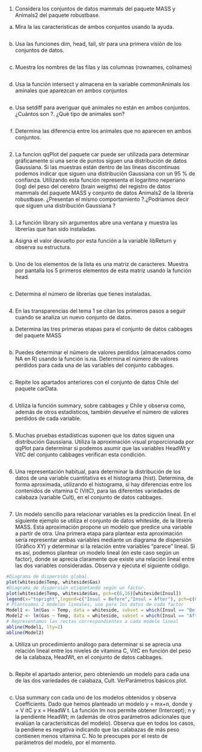 1. Considera los conjuntos de datos mammals del paquete MASS y Animals2 del paquete robustbase.

a. Mira la las características de ambos conjuntos usando la ayuda.
```r

```

b. Usa las funciones dim, head, tail, str para una primera visión de los conjuntos de datos.
```r

```

c. Muestra los nombres de las filas y las columnas (rownames, colnames)
```r

```

d. Usa la función intersect y almacena en la variable commonAnimals los aminales que aparezcan
en ambos conjuntos
```r

```

e. Usa setdiff para averiguar qué animales no están en ambos conjuntos. ¿Cuántos son ?. ¿Qué tipo
de animales son?
```r

```

f. Determina las diferencia entre los animales que no aparecen en ambos conjuntos.
```r

```

2. La funcion qqPlot del paquete car puede ser utilizada para determinar gráficamente si una serie
de puntos siguen una distribución de datos Gaussiana. Si las muestras están dentro de las líneas
discontinuas podemos indicar que siguen una distribución Gaussiana con un 95 % de confianza.
Utilizando esta función representa el logaritmo neperiano (log) del peso del cerebro (brain weigths)
del registro de datos mammals del paquete MASS y conjunto de datos Animals2 de la librería
robustbase. ¿Presentan el mismo comportamiento ?.¿Podríamos decir que siguen una distribución
Gaussiana ?
```r

```

3. La función library sin argumentos abre una ventana y muestra las librerías que han sido instaladas.

a. Asigna el valor devuelto por esta función a la variable libReturn y observa su estructura.
```r

```

b. Uno de los elementos de la lista es una matriz de caracteres. Muestra por pantalla los 5 primeros
elementos de esta matriz usando la función head.
```r

```

c. Determina el número de librerías que tienes instaladas.
```r

```

4. En las transparencias del tema 1 se citan los primeros pasos a seguir cuando se analiza un nuevo
conjunto de datos.

a. Determina las tres primeras etapas para el conjunto de datos cabbages del paquete MASS
```r

```

b. Puedes determinar el número de valores perdidos (almacenados como NA en R) usando la función
is.na. Determina el número de valores perdidos para cada una de las variables del conjunto
cabbages.
```r

```

c. Repite los apartados anteriores con el conjunto de datos Chile del paquete carData.
```r

```

d. Utiliza la función summary, sobre cabbages y Chile y observa como, además de otros
estadísticos, también devuelve el número de valores perdidos de cada variable.
```r

```

5. Muchas pruebas estadísticas suponen que los datos siguen una distribución Gaussiana. Utiliza la
aproximación visual proporcionada por qqPlot para determinar si podemos asumir que las variables
HeadWt y VitC del conjunto cabbages verifican esta condición.
```r

```


6. Una representación habitual, para determinar la distribución de los datos de una variable cuantitativa
es el histograma (hist). Determina, de forma aproximada, utilizando el histograma, si hay diferencias
entre los contenidos de vitamina C (VitC), para las diferentes variedades de calabaza (variable Cult),
en el conjunto de datos cabbages.
```r

```

7. Un modelo sencillo para relacionar variables es la predicción lineal. En el siguiente ejemplo se utiliza el
conjunto de datos whiteside, de la librería MASS. Esta aproximación propone un modelo que predice
una variable a partir de otra. Una primera etapa para plantear esta aproximación sería representar
ambas variables mediante un diagrama de dispersión (Gráfico XY) y determinar si la relación entre
variables “parece” lineal. Si es así, podemos plantear un modelo lineal (en este caso según un factor),
donde se aprecia claramente que existe una relación lineal entre las dos variables consideradas. Observa
y ejecuta el siguiente código.

```r
#Diagrama de dispersión global.
plot(whiteside$Temp, whiteside$Gas)
#Diagrama de dispersión etiquetando según un factor.
plot(whiteside$Temp, whiteside$Gas, pch=c(6,16)[whiteside$Insul])
legend(x="topright",legend=c("Insul = Before","Insul = After"), pch=c(6,16))
# Planteamos 2 modelos lineales, uno para los datos de cada factor
Model1 <- lm(Gas ~ Temp, data = whiteside, subset = which(Insul == "Before"))
Model2 <- lm(Gas ~ Temp, data = whiteside, subset = which(Insul == "After"))
# Representamos las rectas correspondientes a cada modelo lineal
abline(Model1, lty=2)
abline(Model2)
```

a. Utiliza un procedimiento análogo para determinar si se aprecia una relación lineal entre los niveles de
vitamina C, VitC en función del peso de la calabaza, HeadWt, en el conjunto de datos cabbages.
```r

```

b. Repite el apartado anterior, pero obteniendo un modelo para cada una de las dos variedades de calabaza,
Cult. VerParámetros básicos plot.
```r

```

c. Usa summary con cada uno de los modelos obtenidos y observa Coefficients. Dado que hemos
planteado un modelo y = mx+n, donde y = V itC y x = HeadW t. La función lm nos permite obtener
(Intercept); n y la pendiente HeadWt; m (además de otros parámetros adicionales que evalúan la
caracterísiticas del modelo). Observa que en todos los casos, la pendiene es negativa indicando que las
calabazas de más peso contienen menos vitamina C. No te preocupes por el resto de parámetros del
modelo, por el momento.
```r

```

